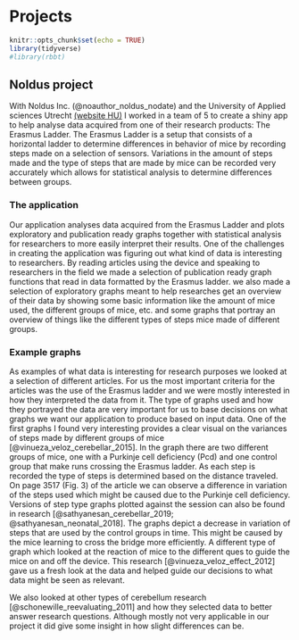 # Projects


```r
knitr::opts_chunk$set(echo = TRUE)
library(tidyverse)
#library(rbbt)
```

## Noldus project 

With Noldus Inc. (@noauthor_noldus_nodate) and the University of Applied sciences Utrecht [(website HU)](https://www.hu.nl/) I worked in a team of 5 to create a shiny app to help analyse data acquired from one of their research products: The Erasmus Ladder. The Erasmus Ladder is a setup that consists of a horizontal ladder to determine differences in behavior of mice by recording steps made on a selection of sensors. Variations in the amount of steps made and the type of steps that are made by mice can be recorded very accurately which allows for statistical analysis to determine differences between groups. 

### The application

Our application analyses data acquired from the Erasmus Ladder and plots exploratory and publication ready graphs together with statistical analysis for researchers to more easily interpret their results. One of the challenges in creating the application was figuring out what kind of data is interesting to researchers. By reading articles using the device and speaking to researchers in the field we made a selection of publication ready graph functions that read in data formatted by the Erasmus ladder. we also made a selection of exploratory graphs meant to help researches get an overview of their data by showing some basic information like the amount of mice used, the different groups of mice, etc. and some graphs that portray an overview of things like the different types of steps mice made of different groups. 

### Example graphs 

As examples of what data is interesting for research purposes we looked at a selection of different articles. For us the most important criteria for the articles was the use of the Erasmus ladder and we were mostly interested in how they interpreted the data from it. The type of graphs used and how they portrayed the data are very important for us to base decisions on what graphs we want our application to produce based on input data. One of the first graphs I found very interesting provides a clear visual on the variances of steps made by different groups of mice [@vinueza_veloz_cerebellar_2015]. In the graph there are two different groups of mice, one with a Purkinje cell deficiency (Pcd) and one control group that make runs crossing the Erasmus ladder. As each step is recorded the type of steps is determined based on the distance traveled. On page 3517 (Fig. 3) of the article we can observe a difference in variation of the steps used which might be caused due to the Purkinje cell deficiency. 
Versions of step type graphs plotted against the session can also be found in research [@sathyanesan_cerebellar_2019; @sathyanesan_neonatal_2018]. The graphs depict a decrease in variation of steps that are used by the control groups in time. This might be caused by the mice learning to cross the bridge more efficiently. A different type of graph which looked at the reaction of mice to the different ques to guide the mice on and off the device. This research [@vinueza_veloz_effect_2012] gave us a fresh look at the data and helped guide our decisions to what data might be seen as relevant. 

We also looked at other types of cerebellum research [@schonewille_reevaluating_2011] and how they selected data to better answer research questions. Although mostly not very applicable in our project it did give some insight in how slight differences can be. 
